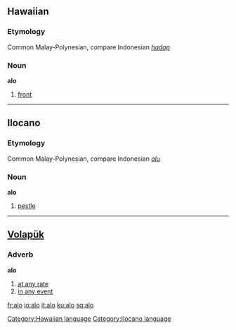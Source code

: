 ==Hawaiian==
===Etymology===
Common Malay-Polynesian, compare Indonesian ''[[hadap]]''
===Noun===
'''alo'''

# [[front]]

[[Category:Hawaiian language]]

----

==Ilocano==
===Etymology===
Common Malay-Polynesian, compare Indonesian ''[[alu]]''
===Noun===
'''alo'''

# [[pestle]]

[[Category:Ilocano language]]

----

==[[Volapük]]==
===Adverb===
'''alo'''
# [[at any rate]] 
# [[in any event]]

[[fr:alo]]
[[io:alo]]
[[it:alo]]
[[ku:alo]]
[[sq:alo]]